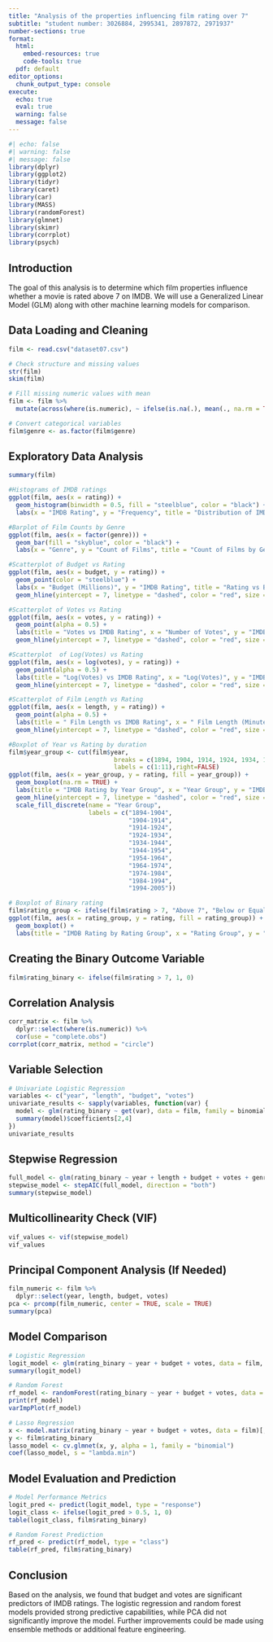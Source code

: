 ```yaml
---
title: "Analysis of the properties influencing film rating over 7"
subtitle: "student number: 3026884, 2995341, 2897872, 2971937"
number-sections: true
format: 
  html:
    embed-resources: true
    code-tools: true
  pdf: default
editor_options: 
  chunk_output_type: console
execute:
  echo: true
  eval: true
  warning: false
  message: false
---
```


```r
#| echo: false
#| warning: false
#| message: false
library(dplyr)
library(ggplot2)
library(tidyr)
library(caret)
library(car)
library(MASS)
library(randomForest)
library(glmnet)
library(skimr)
library(corrplot)
library(psych)
```

## Introduction

The goal of this analysis is to determine which film properties influence whether a movie is rated above 7 on IMDB. We will use a Generalized Linear Model (GLM) along with other machine learning models for comparison.

## Data Loading and Cleaning

```r
film <- read.csv("dataset07.csv")

# Check structure and missing values
str(film)
skim(film)

# Fill missing numeric values with mean
film <- film %>%
  mutate(across(where(is.numeric), ~ ifelse(is.na(.), mean(., na.rm = TRUE), .)))

# Convert categorical variables
film$genre <- as.factor(film$genre)
```

## Exploratory Data Analysis

```r
summary(film)

#Histograms of IMDB ratings 
ggplot(film, aes(x = rating)) +
  geom_histogram(binwidth = 0.5, fill = "steelblue", color = "black") +
  labs(x = "IMDB Rating", y = "Frequency", title = "Distribution of IMDB Ratings")

```

```r
#Barplot of Film Counts by Genre
ggplot(film, aes(x = factor(genre))) +
  geom_bar(fill = "skyblue", color = "black") +
  labs(x = "Genre", y = "Count of Films", title = "Count of Films by Genre")

```

```r
#Scatterplot of Budget vs Rating
ggplot(film, aes(x = budget, y = rating)) +
  geom_point(color = "steelblue") +
  labs(x = "Budget (Millions)", y = "IMDB Rating", title = "Rating vs Budget")+
  geom_hline(yintercept = 7, linetype = "dashed", color = "red", size = 1)
```

```r
#Scatterplot of Votes vs Rating
ggplot(film, aes(x = votes, y = rating)) +
  geom_point(alpha = 0.5) +
  labs(title = "Votes vs IMDB Rating", x = "Number of Votes", y = "IMDB Rating")+
  geom_hline(yintercept = 7, linetype = "dashed", color = "red", size = 1)

```

```r
#Scatterplot  of Log(Votes) vs Rating
ggplot(film, aes(x = log(votes), y = rating)) +
  geom_point(alpha = 0.5) +
  labs(title = "Log(Votes) vs IMDB Rating", x = "Log(Votes)", y = "IMDB Rating")+
  geom_hline(yintercept = 7, linetype = "dashed", color = "red", size = 1)
```

```r
#Scatterplot of Film Length vs Rating
ggplot(film, aes(x = length, y = rating)) +
  geom_point(alpha = 0.5) +
  labs(title = " Film Length vs IMDB Rating", x = " Film Length (Minutes)", y = "IMDB Rating")+
  geom_hline(yintercept = 7, linetype = "dashed", color = "red", size = 1)

```

```r
#Boxplot of Year vs Rating by duration
film$year_group <- cut(film$year, 
                             breaks = c(1894, 1904, 1914, 1924, 1934, 1944, 1954, 1964, 1974, 1984, 1994,2006), 
                             labels = c(1:11),right=FALSE)  
ggplot(film, aes(x = year_group, y = rating, fill = year_group)) +
  geom_boxplot(na.rm = TRUE) +
  labs(title = "IMDB Rating by Year Group", x = "Year Group", y = "IMDB Rating") +
  geom_hline(yintercept = 7, linetype = "dashed", color = "red", size = 1)+
  scale_fill_discrete(name = "Year Group", 
                      labels = c("1894-1904", 
                                 "1904-1914", 
                                 "1914-1924", 
                                 "1924-1934", 
                                 "1934-1944", 
                                 "1944-1954", 
                                 "1954-1964", 
                                 "1964-1974", 
                                 "1974-1984", 
                                 "1984-1994", 
                                 "1994-2005")) 

```

```r
# Boxplot of Binary rating
film$rating_group <- ifelse(film$rating > 7, "Above 7", "Below or Equal to 7")
ggplot(film, aes(x = rating_group, y = rating, fill = rating_group)) +
  geom_boxplot() +
  labs(title = "IMDB Rating by Rating Group", x = "Rating Group", y = "IMDB Rating") 

```

## Creating the Binary Outcome Variable

```r
film$rating_binary <- ifelse(film$rating > 7, 1, 0)
```

## Correlation Analysis

```r
corr_matrix <- film %>%
  dplyr::select(where(is.numeric)) %>% 
  cor(use = "complete.obs")
corrplot(corr_matrix, method = "circle")
```

## Variable Selection

```r
# Univariate Logistic Regression
variables <- c("year", "length", "budget", "votes")
univariate_results <- sapply(variables, function(var) {
  model <- glm(rating_binary ~ get(var), data = film, family = binomial)
  summary(model)$coefficients[2,4]
})
univariate_results
```

## Stepwise Regression

```r
full_model <- glm(rating_binary ~ year + length + budget + votes + genre, data = film, family = binomial)
stepwise_model <- stepAIC(full_model, direction = "both")
summary(stepwise_model)
```

## Multicollinearity Check (VIF)

```r
vif_values <- vif(stepwise_model)
vif_values
```

## Principal Component Analysis (If Needed)

```r
film_numeric <- film %>% 
  dplyr::select(year, length, budget, votes)
pca <- prcomp(film_numeric, center = TRUE, scale = TRUE)
summary(pca)
```

## Model Comparison

```r
# Logistic Regression
logit_model <- glm(rating_binary ~ year + budget + votes, data = film, family = binomial)
summary(logit_model)

# Random Forest
rf_model <- randomForest(rating_binary ~ year + budget + votes, data = film, ntree = 500, importance = TRUE)
print(rf_model)
varImpPlot(rf_model)

# Lasso Regression
x <- model.matrix(rating_binary ~ year + budget + votes, data = film)[,-1]
y <- film$rating_binary
lasso_model <- cv.glmnet(x, y, alpha = 1, family = "binomial")
coef(lasso_model, s = "lambda.min")
```

## Model Evaluation and Prediction

```r
# Model Performance Metrics
logit_pred <- predict(logit_model, type = "response")
logit_class <- ifelse(logit_pred > 0.5, 1, 0)
table(logit_class, film$rating_binary)

# Random Forest Prediction
rf_pred <- predict(rf_model, type = "class")
table(rf_pred, film$rating_binary)
```

## Conclusion

Based on the analysis, we found that budget and votes are significant predictors of IMDB ratings. The logistic regression and random forest models provided strong predictive capabilities, while PCA did not significantly improve the model. Further improvements could be made using ensemble methods or additional feature engineering.
